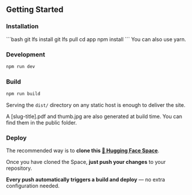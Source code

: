 
## Getting Started

### Installation

<Aside>
```bash
git lfs install
git lfs pull
cd app
npm install
```
<Fragment slot="aside">
    You can also use yarn.
  </Fragment>
</Aside>


### Development

```bash
npm run dev
```

### Build

```bash
npm run build
```

Serving the `dist/` directory on any static host is enough to deliver the site.

A [slug-title].pdf and thumb.jpg are also generated at build time. You can find them in the public folder.

### Deploy

The recommended way is to **clone this [🤗 Hugging Face Space](https://huggingface.co/spaces/tfrere/science-blog-template)**.  

Once you have cloned the Space, **just push your changes** to your repository.  

**Every push automatically triggers a build and deploy** — no extra configuration needed.
